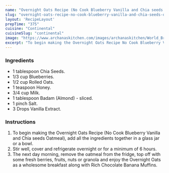 ---
name: "Overnight Oats Recipe (No Cook Blueberry Vanilla and Chia seeds Oatmeal)"
slug: "overnight-oats-recipe-no-cook-blueberry-vanilla-and-chia-seeds-oatmeal"
layout: 'RecipeLayout'
prepTime: "375"
cuisine: "Continental"
cuisineSlug: "continental"
image: "https://www.archanaskitchen.com/images/archanaskitchen/World_Breakfast/overnight_oatmeal_chia_Seeds_fresh_fruits_blueberries_Recipe_1600.jpg"
excerpt: "To begin making the Overnight Oats Recipe No Cook Blueberry Vanilla and Chia seeds Oatmeal, add all the ingredients together in a glass jar or a bowl"
---

### Ingredients

- 1 tablespoon Chia Seeds.
- 1/3 cup Blueberries.
- 1/2 cup Rolled Oats.
- 1 teaspoon Honey.
- 3/4 cup Milk.
- 1 tablespoon Badam (Almond) - sliced.
- 1 pinch Salt.
- 3 Drops Vanilla Extract.

### Instructions

1. To begin making the Overnight Oats Recipe (No Cook Blueberry Vanilla and Chia seeds Oatmeal), add all the ingredients together in a glass jar or a bowl.
1. Stir well, cover and refrigerate overnight or for a minimum of 6 hours.
1. The next day morning, remove the oatmeal from the fridge, top off with some fresh berries, fruits, nuts or granola and enjoy the Overnight Oats as a wholesome breakfast along with Rich Chocolate Banana Muffins.
